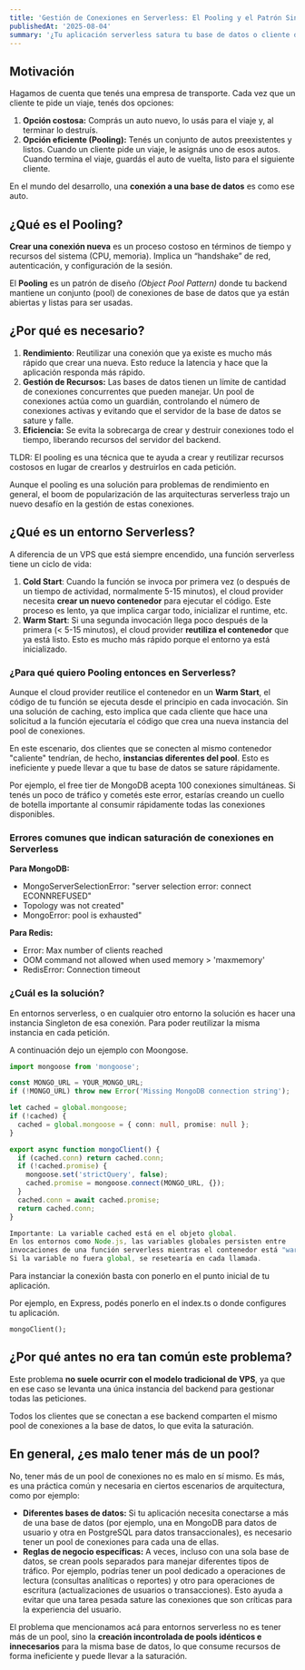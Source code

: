 ```yaml
---
title: 'Gestión de Conexiones en Serverless: El Pooling y el Patrón Singleton'
publishedAt: '2025-08-04'
summary: '¿Tu aplicación serverless satura tu base de datos o cliente de Caché y no sabes por qué? Este post te explica el problema del Cold Start y la creación excesiva de conexiones en entornos como AWS Lambda. Descubrí cómo una correcta implementación del pooling y el patrón singleton es la solución definitiva para optimizar el rendimiento y evitar colapsos.'
---
```

## Motivación

Hagamos de cuenta que tenés una empresa de transporte. Cada vez que un cliente te pide un viaje, tenés dos opciones:

1. **Opción costosa:** Comprás un auto nuevo, lo usás para el viaje y, al terminar lo destruís.
2. **Opción eficiente (Pooling):** Tenés un conjunto de autos preexistentes y listos. Cuando un cliente pide un viaje, le asignás uno de esos autos. Cuando termina el viaje, guardás el auto de vuelta, listo para el siguiente cliente.

En el mundo del desarrollo, una **conexión a una base de datos** es como ese auto.

## ¿Qué es el Pooling?

**Crear una conexión nueva** es un proceso costoso en términos de tiempo y recursos del sistema (CPU, memoria). Implica un “handshake” de red, autenticación, y configuración de la sesión.

El **Pooling** es un patrón de diseño *(Object Pool Pattern)* donde tu backend mantiene un conjunto (pool) de conexiones de base de datos que ya están abiertas y listas para ser usadas.

## ¿Por qué es necesario?

1. **Rendimiento**: Reutilizar una conexión que ya existe es mucho más rápido que crear una nueva. Esto reduce la latencia y hace que la aplicación responda más rápido.
2. **Gestión de Recursos:** Las bases de datos tienen un límite de cantidad de conexiones concurrentes que pueden manejar. Un pool de conexiones actúa como un guardián, controlando el número de conexiones activas y evitando que el servidor de la base de datos se sature y falle.
3. **Eficiencia:** Se evita la sobrecarga de crear y destruir conexiones todo el tiempo, liberando recursos del servidor del backend.

TLDR: El pooling es una técnica que te ayuda a crear y reutilizar recursos costosos en lugar de crearlos y destruirlos en cada petición.

Aunque el pooling es una solución para problemas de rendimiento en general, el boom de popularización de las arquitecturas serverless trajo un nuevo desafío en la gestión de estas conexiones.

## ¿Qué es un entorno Serverless?

A diferencia de un VPS que está siempre encendido, una función serverless tiene un ciclo de vida:

1. **Cold Start**: Cuando la función se invoca por primera vez (o después de un tiempo de actividad, normalmente 5-15 minutos), el cloud provider necesita **crear un nuevo contenedor** para ejecutar el código. Este proceso es lento, ya que implica cargar todo, inicializar el runtime, etc.
2. **Warm Start**: Si una segunda invocación llega poco después de la primera (< 5-15 minutos), el cloud provider **reutiliza el contenedor** que ya está listo. Esto es mucho más rápido porque el entorno ya está inicializado.

### ¿Para qué quiero Pooling entonces en Serverless?

Aunque el cloud provider reutilice el contenedor en un **Warm Start**, el código de tu función se ejecuta desde el principio en cada invocación. Sin una solución de caching, esto implica que cada cliente que hace una solicitud a la función ejecutaría el código que crea una nueva instancia del pool de conexiones.

En este escenario, dos clientes que se conecten al mismo contenedor "caliente" tendrían, de hecho, **instancias diferentes del pool**. Esto es ineficiente y puede llevar a que tu base de datos se sature rápidamente.

Por ejemplo, el free tier de MongoDB  acepta 100 conexiones simultáneas. Si tenés un poco de tráfico y cometés este error, estarías creando un cuello de botella importante al consumir rápidamente todas las conexiones disponibles.

### **Errores comunes que indican saturación de conexiones en Serverless**

**Para MongoDB:**

- MongoServerSelectionError: "server selection error: connect ECONNREFUSED"
- Topology was not created"
- MongoError: pool is exhausted"

**Para Redis:**

- Error: Max number of clients reached
- OOM command not allowed when used memory > 'maxmemory'
- RedisError: Connection timeout

### ¿Cuál es la solución?

En entornos serverless, o en cualquier otro entorno la solución es hacer una instancia Singleton de esa conexión. Para poder reutilizar la misma instancia en cada petición.

A continuación dejo un ejemplo con Moongose.

```typescript
import mongoose from 'mongoose';

const MONGO_URL = YOUR_MONGO_URL;
if (!MONGO_URL) throw new Error('Missing MongoDB connection string');

let cached = global.mongoose;
if (!cached) {
  cached = global.mongoose = { conn: null, promise: null };
}

export async function mongoClient() {
  if (cached.conn) return cached.conn;
  if (!cached.promise) {
    mongoose.set('strictQuery', false);
    cached.promise = mongoose.connect(MONGO_URL, {});
  }
  cached.conn = await cached.promise;
  return cached.conn;
}

Importante: La variable cached está en el objeto global.
En los entornos como Node.js, las variables globales persisten entre
invocaciones de una función serverless mientras el contenedor está "warm".
Si la variable no fuera global, se resetearía en cada llamada.

```

Para instanciar la conexión basta con ponerlo en el punto inicial de tu aplicación. 

Por ejemplo, en Express, podés ponerlo en el index.ts o donde configures tu aplicación.

```tsx
mongoClient();
```

## ¿Por qué antes no era tan común este problema?

Este problema **no suele ocurrir con el modelo tradicional de VPS**, ya que en ese caso se levanta una única instancia del backend para gestionar todas las peticiones. 

Todos los clientes que se conectan a ese backend comparten el mismo pool de conexiones a la base de datos, lo que evita la saturación.


## En general, ¿es malo tener más de un pool?

No, tener más de un pool de conexiones no es malo en sí mismo. Es más, es una práctica común y necesaria en ciertos escenarios de arquitectura, como por ejemplo:

- **Diferentes bases de datos:** Si tu aplicación necesita conectarse a más de una base de datos (por ejemplo, una en MongoDB para datos de usuario y otra en PostgreSQL para datos transaccionales), es necesario tener un pool de conexiones para cada una de ellas.
- **Reglas de negocio específicas:** A veces, incluso con una sola base de datos, se crean pools separados para manejar diferentes tipos de tráfico. Por ejemplo, podrías tener un pool dedicado a operaciones de lectura (consultas analíticas o reportes) y otro para operaciones de escritura (actualizaciones de usuarios o transacciones). Esto ayuda a evitar que una tarea pesada sature las conexiones que son críticas para la experiencia del usuario.

El problema que mencionamos acá para entornos serverless no es tener más de un pool, sino la **creación incontrolada de pools idénticos e innecesarios** para la misma base de datos, lo que consume recursos de forma ineficiente y puede llevar a la saturación.